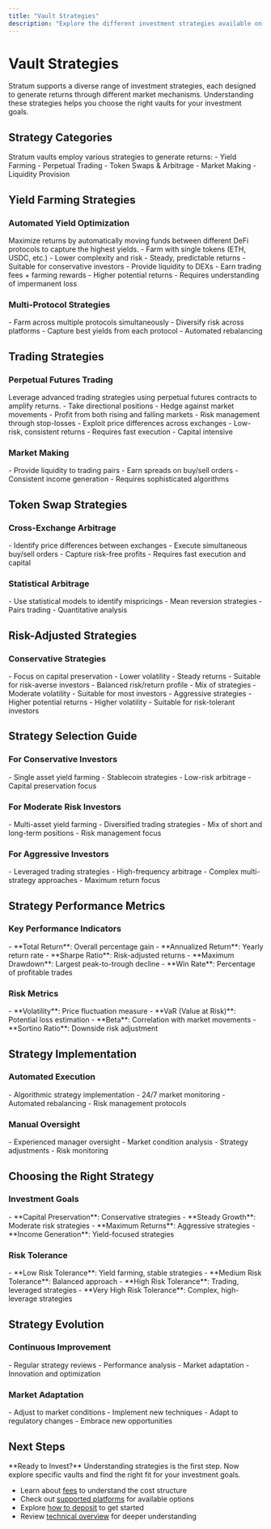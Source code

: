 ```yaml
---
title: "Vault Strategies"
description: "Explore the different investment strategies available on Stratum and how they work"
---
```


# Vault Strategies

Stratum supports a diverse range of investment strategies, each designed to generate returns through different market mechanisms. Understanding these strategies helps you choose the right vaults for your investment goals.

## Strategy Categories

<Card title="Strategy Overview" icon="chart-pie">
Stratum vaults employ various strategies to generate returns:
- Yield Farming
- Perpetual Trading
- Token Swaps & Arbitrage
- Market Making
- Liquidity Provision
</Card>

## Yield Farming Strategies

### Automated Yield Optimization

<Card title="Yield Farming" icon="seedling">
Maximize returns by automatically moving funds between different DeFi protocols to capture the highest yields.
</Card>

<Columns cols={2}>
<Card title="Single Asset Farming" icon="circle">
- Farm with single tokens (ETH, USDC, etc.)
- Lower complexity and risk
- Steady, predictable returns
- Suitable for conservative investors
</Card>

<Card title="LP Token Farming" icon="link">
- Provide liquidity to DEXs
- Earn trading fees + farming rewards
- Higher potential returns
- Requires understanding of impermanent loss
</Card>
</Columns>

### Multi-Protocol Strategies

<Card title="Cross-Protocol Farming" icon="network-wired">
- Farm across multiple protocols simultaneously
- Diversify risk across platforms
- Capture best yields from each protocol
- Automated rebalancing
</Card>

## Trading Strategies

### Perpetual Futures Trading

<Card title="Perpetual Trading" icon="chart-line">
Leverage advanced trading strategies using perpetual futures contracts to amplify returns.
</Card>

<Columns cols={2}>
<Card title="Long/Short Strategies" icon="arrows-up-down">
- Take directional positions
- Hedge against market movements
- Profit from both rising and falling markets
- Risk management through stop-losses
</Card>

<Card title="Arbitrage Trading" icon="arrows-rotate">
- Exploit price differences across exchanges
- Low-risk, consistent returns
- Requires fast execution
- Capital intensive
</Card>
</Columns>

### Market Making

<Card title="Market Making" icon="chart-bar">
- Provide liquidity to trading pairs
- Earn spreads on buy/sell orders
- Consistent income generation
- Requires sophisticated algorithms
</Card>

## Token Swap Strategies

### Cross-Exchange Arbitrage

<Card title="Arbitrage Opportunities" icon="exchange-alt">
- Identify price differences between exchanges
- Execute simultaneous buy/sell orders
- Capture risk-free profits
- Requires fast execution and capital
</Card>

### Statistical Arbitrage

<Card title="Statistical Strategies" icon="chart-area">
- Use statistical models to identify mispricings
- Mean reversion strategies
- Pairs trading
- Quantitative analysis
</Card>

## Risk-Adjusted Strategies

### Conservative Strategies

<Card title="Low Risk" icon="shield">
- Focus on capital preservation
- Lower volatility
- Steady returns
- Suitable for risk-averse investors
</Card>

<Columns cols={2}>
<Card title="Moderate Risk" icon="balance-scale">
- Balanced risk/return profile
- Mix of strategies
- Moderate volatility
- Suitable for most investors
</Card>

<Card title="High Risk" icon="fire">
- Aggressive strategies
- Higher potential returns
- Higher volatility
- Suitable for risk-tolerant investors
</Card>
</Columns>

## Strategy Selection Guide

### For Conservative Investors

<Card title="Recommended Strategies" icon="thumbs-up">
- Single asset yield farming
- Stablecoin strategies
- Low-risk arbitrage
- Capital preservation focus
</Card>

### For Moderate Risk Investors

<Card title="Balanced Approach" icon="scale">
- Multi-asset yield farming
- Diversified trading strategies
- Mix of short and long-term positions
- Risk management focus
</Card>

### For Aggressive Investors

<Card title="High-Reward Strategies" icon="rocket">
- Leveraged trading strategies
- High-frequency arbitrage
- Complex multi-strategy approaches
- Maximum return focus
</Card>

## Strategy Performance Metrics

### Key Performance Indicators

<Card title="Performance Metrics" icon="chart-line">
- **Total Return**: Overall percentage gain
- **Annualized Return**: Yearly return rate
- **Sharpe Ratio**: Risk-adjusted returns
- **Maximum Drawdown**: Largest peak-to-trough decline
- **Win Rate**: Percentage of profitable trades
</Card>

### Risk Metrics

<Card title="Risk Assessment" icon="exclamation-triangle">
- **Volatility**: Price fluctuation measure
- **VaR (Value at Risk)**: Potential loss estimation
- **Beta**: Correlation with market movements
- **Sortino Ratio**: Downside risk adjustment
</Card>

## Strategy Implementation

### Automated Execution

<Card title="Smart Execution" icon="robot">
- Algorithmic strategy implementation
- 24/7 market monitoring
- Automated rebalancing
- Risk management protocols
</Card>

### Manual Oversight

<Card title="Human Management" icon="user">
- Experienced manager oversight
- Market condition analysis
- Strategy adjustments
- Risk monitoring
</Card>

## Choosing the Right Strategy

### Investment Goals

<Card title="Goal Alignment" icon="target">
- **Capital Preservation**: Conservative strategies
- **Steady Growth**: Moderate risk strategies
- **Maximum Returns**: Aggressive strategies
- **Income Generation**: Yield-focused strategies
</Card>

### Risk Tolerance

<Card title="Risk Assessment" icon="heart">
- **Low Risk Tolerance**: Yield farming, stable strategies
- **Medium Risk Tolerance**: Balanced approach
- **High Risk Tolerance**: Trading, leveraged strategies
- **Very High Risk Tolerance**: Complex, high-leverage strategies
</Card>

## Strategy Evolution

### Continuous Improvement

<Card title="Strategy Development" icon="cog">
- Regular strategy reviews
- Performance analysis
- Market adaptation
- Innovation and optimization
</Card>

### Market Adaptation

<Card title="Market Responsiveness" icon="arrows-rotate">
- Adjust to market conditions
- Implement new techniques
- Adapt to regulatory changes
- Embrace new opportunities
</Card>

## Next Steps

<Info>
**Ready to Invest?** Understanding strategies is the first step. Now explore specific vaults and find the right fit for your investment goals.
</Info>

- Learn about [fees](/basics/fees) to understand the cost structure
- Check out [supported platforms](/basics/supported-platforms) for available options
- Explore [how to deposit](/user-guide/how-to-deposit) to get started
- Review [technical overview](/basics/technical-overview) for deeper understanding